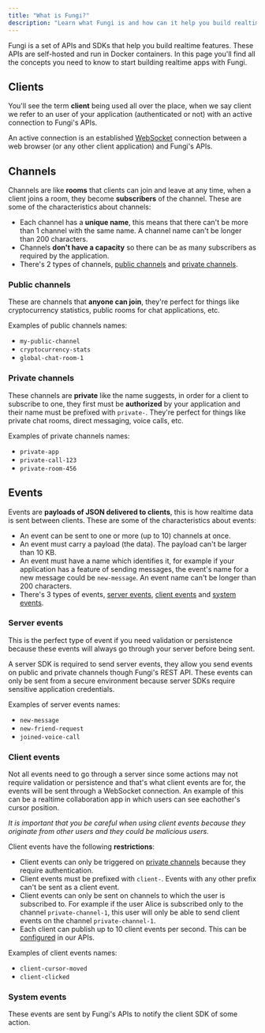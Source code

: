 ```yaml
---
title: "What is Fungi?"
description: "Learn what Fungi is and how can it help you build realtime apps."
---
```



Fungi is a set of APIs and SDKs that help you build realtime features. These APIs are self-hosted and run in Docker containers. In this page you'll find all the concepts you need to know to start building realtime apps with Fungi.

## Clients

You'll see the term **client** being used all over the place, when we say client we refer to an user of your application (authenticated or not) with an active connection to Fungi's APIs.

An active connection is an established [WebSocket](https://wikipedia.org/wiki/WebSocket) connection between a web browser (or any other client application) and Fungi's APIs.

## Channels

Channels are like **rooms** that clients can join and leave at any time, when a client joins a room, they become **subscribers** of the channel. These are some of the characteristics about channels:

- Each channel has a **unique name**, this means that there can't be more than 1 channel with the same name. A channel name can't be longer than 200 characters.
- Channels **don't have a capacity** so there can be as many subscribers as required by the application.
- There's 2 types of channels, [public channels](#public-channels) and [private channels](#private-channels).

### Public channels

These are channels that **anyone can join**, they're perfect for things like cryptocurrency statistics, public rooms for chat applications, etc.

Examples of public channels names:

- `my-public-channel`
- `cryptocurrency-stats`
- `global-chat-room-1`

### Private channels

These channels are **private** like the name suggests, in order for a client to subscribe to one, they first must be **authorized** by your application and their name must be prefixed with `private-`. They're perfect for things like private chat rooms, direct messaging, voice calls, etc.

Examples of private channels names:

- `private-app`
- `private-call-123`
- `private-room-456`

## Events

Events are **payloads of JSON delivered to clients**, this is how realtime data is sent between clients. These are some of the characteristics about events:

- An event can be sent to one or more (up to 10) channels at once.
- An event must carry a payload (the data). The payload can't be larger than 10 KB.
- An event must have a name which identifies it, for example if your application has a feature of sending messages, the event's name for a new message could be `new-message`. An event name can't be longer than 200 characters.
- There's 3 types of events, [server events](#server-events), [client events](#client-events) and [system events](#system-events).

### Server events

This is the perfect type of event if you need validation or persistence because these events will always go through your server before being sent.

A server SDK is required to send server events, they allow you send events on public and private channels though Fungi's REST API. These events can only be sent from a secure environment because server SDKs require sensitive application credentials.

Examples of server events names:

- `new-message`
- `new-friend-request`
- `joined-voice-call`

### Client events

Not all events need to go through a server since some actions may not require validation or persistence and that's what client events are for, the events will be sent through a WebSocket connection. An example of this can be a realtime collaboration app in which users can see eachother's cursor position.

_It is important that you be careful when using client events because they originate from other users and they could be malicious users._

Client events have the following **restrictions**:

- Client events can only be triggered on [private channels](#private-channels) because they require authentication.
- Client events must be prefixed with `client-`. Events with any other prefix can't be sent as a client event.
- Client events can only be sent on channels to which the user is subscribed to. For example if the user Alice is subscribed only to the channel `private-channel-1`, this user will only be able to send client events on the channel `private-channel-1`.
- Each client can publish up to 10 client events per second. This can be [configured](/docs/getting-started/installation#websocket-api) in our APIs.

Examples of client events names:

- `client-cursor-moved`
- `client-clicked`

### System events

These events are sent by Fungi's APIs to notify the client SDK of some action.

<SystemEvents />
